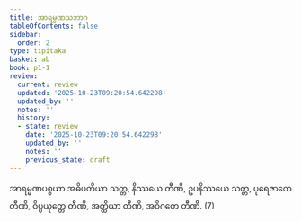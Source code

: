 ```yaml
---
title: အာရမ္မဏသဘာဂ
tableOfContents: false
sidebar:
  order: 2
type: tipitaka
basket: ab
book: p1-1
review:
  current: review
  updated: '2025-10-23T09:20:54.642298'
  updated_by: ''
  notes: ''
  history:
  - state: review
    date: '2025-10-23T09:20:54.642298'
    updated_by: ''
    notes: ''
    previous_state: draft
---
```



<ReviewStatus review={frontmatter.review} showDetails={true} />

<HypothesisAnnotation frontmatter={frontmatter} />

<DynamicBreadcrumb />

<Division number="308" book="p1-1" e="ch" v="36" p="95">

<Paragraph number="1016" book="p1-1">
အာရမ္မဏပစ္စယာ အဓိပတိယာ သတ္တ, နိဿယေ တီဏိ, ဥပနိဿယေ သတ္တ, ပုရေဇာတေ တီဏိ, ဝိပ္ပယုတ္တေ တီဏိ, အတ္ထိယာ တီဏိ, အဝိဂတေ တီဏိ. (7)
</Paragraph>
</Division>
